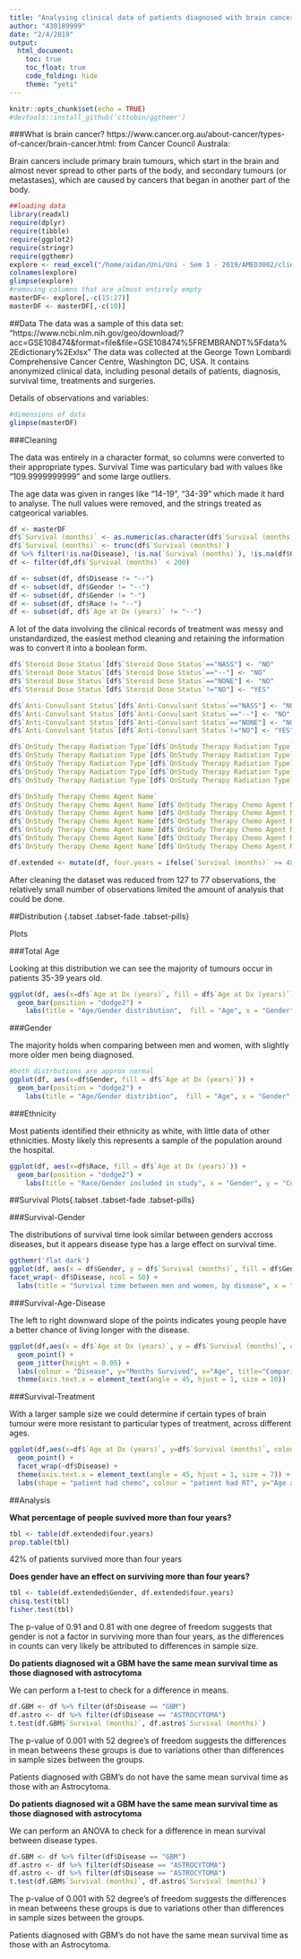 ```yaml
---
title: "Analysing clinical data of patients diagnosed with brain cancer - lab report 2"
author: "430189999"
date: "2/4/2019"
output:
  html_document:
    toc: true
    toc_float: true
    code_folding: hide
    theme: "yeti"
---
```


```r
knitr::opts_chunk$set(echo = TRUE)
#devtools::install_github('cttobin/ggthemr')


```
###What is brain cancer?
https://www.cancer.org.au/about-cancer/types-of-cancer/brain-cancer.html:
from Cancer Council Australa:

Brain cancers include primary brain tumours, which start in the brain and almost never spread to other parts of the body, and secondary tumours (or metastases), which are caused by cancers that began in another part of the body.
```r
##loading data
library(readxl)
require(dplyr)
require(tibble)
require(ggplot2)
require(stringr)
require(ggthemr)
explore <- read_excel("/home/aidan/Uni/Uni - Sem 1 - 2019/AMED3002/clinical_2014-01-16.xlsx")
colnames(explore)
glimpse(explore)
#removing columns that are almost entirely empty
masterDF<- explore[,-c(15:27)]
masterDF <- masterDF[,-c(10)]
```
##Data
The data was a sample of this data set:
"https://www.ncbi.nlm.nih.gov/geo/download/?acc=GSE108474&format=file&file=GSE108474%5FREMBRANDT%5Fdata%2Edictionary%2Exlsx"
The data was collected at the George Town Lombardi Comprehensive Cancer Centre, Washington DC, USA. It contains anonymized clinical data, including pesonal details of patients, diagnosis, survival time, treatments and surgeries.

Details of observations and variables:
```r
#dimensions of data
glimpse(masterDF)
```

###Cleaning

The data was entirely in a character format, so columns were converted to their appropriate types.
Survival Time was particulary bad with values like "109.9999999999" and some large outliers.

The age data was given in ranges like "14-19", "34-39" which made it hard to analyse.
The null values were removed, and the strings treated as catgeorical variables.

```r
df <- masterDF
df$`Survival (months)` <- as.numeric(as.character(df$`Survival (months)`))
df$`Survival (months)` <- trunc(df$`Survival (months)`)
df %>% filter(!is.na(Disease), !is.na(`Survival (months)`), !is.na(df$Gender))
df <- filter(df,df$`Survival (months)` < 200)

df <- subset(df, df$Disease != "--")
df <- subset(df, df$Gender != "--")
df <- subset(df, df$Gender != "-")
df <- subset(df, df$Race != "--")
df <- subset(df, df$`Age at Dx (years)` != "--")
```
A lot of the data involving the clinical records of treatment was messy and unstandardized, the easiest method cleaning and retaining the information was to convert it into a boolean form.
```r
df$`Steroid Dose Status`[df$`Steroid Dose Status`=="NASS"] <- "NO"
df$`Steroid Dose Status`[df$`Steroid Dose Status`=="--"] <- "NO"
df$`Steroid Dose Status`[df$`Steroid Dose Status`=="NONE"] <- "NO"
df$`Steroid Dose Status`[df$`Steroid Dose Status`!="NO"] <- "YES"

df$`Anti-Convulsant Status`[df$`Anti-Convulsant Status`=="NASS"] <- "NO"
df$`Anti-Convulsant Status`[df$`Anti-Convulsant Status`=="--"] <- "NO"
df$`Anti-Convulsant Status`[df$`Anti-Convulsant Status`=="NONE"] <- "NO"
df$`Anti-Convulsant Status`[df$`Anti-Convulsant Status`!="NO"] <- "YES"

df$`OnStudy Therapy Radiation Type`[df$`OnStudy Therapy Radiation Type`=="NASS"] <- "NO"
df$`OnStudy Therapy Radiation Type`[df$`OnStudy Therapy Radiation Type`=="NONE"] <- "NO"
df$`OnStudy Therapy Radiation Type`[df$`OnStudy Therapy Radiation Type`=="--"] <- "NO"
df$`OnStudy Therapy Radiation Type`[df$`OnStudy Therapy Radiation Type`=="No"] <- "NO"
df$`OnStudy Therapy Radiation Type`[df$`OnStudy Therapy Radiation Type`!="NO"] <- "YES"

df$`OnStudy Therapy Chemo Agent Name`
df$`OnStudy Therapy Chemo Agent Name`[df$`OnStudy Therapy Chemo Agent Name`=="NASS"] <- "NO"
df$`OnStudy Therapy Chemo Agent Name`[df$`OnStudy Therapy Chemo Agent Name`=="--"] <- "NO"
df$`OnStudy Therapy Chemo Agent Name`[df$`OnStudy Therapy Chemo Agent Name`=="NONE(NONE)"] <- "NO"
df$`OnStudy Therapy Chemo Agent Name`[df$`OnStudy Therapy Chemo Agent Name`=="No(No)"] <- "NO"
df$`OnStudy Therapy Chemo Agent Name`[df$`OnStudy Therapy Chemo Agent Name`=="NO(NO)"] <- "NO"
df$`OnStudy Therapy Chemo Agent Name`[df$`OnStudy Therapy Chemo Agent Name`!="NO"] <- "YES"

df.extended <- mutate(df, four.years = ifelse(`Survival (months)` >= 48, "YES","NO"))
```

After cleaning the dataset was reduced from 127 to 77 observations, the relatively small number of observations limited the amount of analysis that could be done.

##Distribution {.tabset .tabset-fade .tabset-pills}

Plots

###Total Age

Looking at this distribution we can see the majority of tumours occur in patients 35-39 years old.

```r
ggplot(df, aes(x=df$`Age at Dx (years)`, fill = df$`Age at Dx (years)`)) +
  geom_bar(position = "dodge2") +
    labs(title = "Age/Gender distribution",  fill = "Age", x = "Gender", y = "Count")
```

###Gender

The majority holds when comparing between men and women, with slightly more older men being diagnosed.

```r
#both distrbutions are approx normal
ggplot(df, aes(x=df$Gender, fill = df$`Age at Dx (years)`)) +
  geom_bar(position = "dodge2") +
    labs(title = "Age/Gender distribtion",  fill = "Age", x = "Gender", y = "Count")
```

###Ethnicity

Most patients identified their ethnicity as white, with little data of other ethnicities. Mosty likely this represents a sample of the population around the hospital.

```r
ggplot(df, aes(x=df$Race, fill = df$`Age at Dx (years)`)) +
  geom_bar(position = "dodge2") +
    labs(title = "Race/Gender included in study", x = "Gender", y = "Count", fill = "Age")
```

##Survival Plots{.tabset .tabset-fade .tabset-pills}

###Survival-Gender

The distributions of survival time look similar between genders accross diseases, but it appears disease type has a large effect on survival time.

```r
ggthemr('flat dark')
ggplot(df, aes(x = df$Gender, y = df$`Survival (months)`, fill = df$Gender)) + geom_boxplot() +
facet_wrap(~ df$Disease, ncol = 50) +
  labs(title = "Survival time between men and women, by disease", x = "Gender", y = "Survival Time")
```

###Survival-Age-Disease

The left to right downward slope of the points indicates young people have a better chance of living longer with the disease.

```r
ggplot(df,aes(x = df$`Age at Dx (years)`, y = df$`Survival (months)`, colour = df$Disease)) +
  geom_point() +
  geom_jitter(height = 0.05) +
  labs(colour = "Disease", y="Months Survived", x="Age", title="Comparing Age and Survival by Disease type") +
  theme(axis.text.x = element_text(angle = 45, hjust = 1, size = 10))
```


###Survival-Treatment

With a larger sample size we could determine if certain types of brain tumour were more resistant to particular types of treatment, across different ages.

```r
ggplot(df,aes(x=df$`Age at Dx (years)`, y=df$`Survival (months)`, colour = df$`OnStudy Therapy Radiation Type`, shape = df$`OnStudy Therapy Chemo Agent Name`)) +
  geom_point() +
  facet_wrap(~df$Disease) +
  theme(axis.text.x = element_text(angle = 45, hjust = 1, size = 7)) +
  labs(shape = "patient had chemo", colour = "patient had RT", y="Age at diagnosis",x="Months survived" ,title = "Comparing age and survival time by treatment type, between diseases")
```

##Analysis

**What percentage of people suvived more than four years?**
```r
tbl <- table(df.extended$four.years)
prop.table(tbl)
```
42% of patients survived more than four years 

**Does gender have an effect on surviving more than four years?**
```r
tbl <- table(df.extended$Gender, df.extended$four.years)
chisq.test(tbl)
fisher.test(tbl)
```
The p-value of 0.91 and 0.81 with one degree of freedom suggests that gender is not a factor in surviving more than four years, as the differences in counts can very likely be attributed to differences in sample size.

**Do patients diagnosed wit a GBM have the same mean survival time as those diagnosed with astrocytoma**

We can perform a t-test to check for a difference in means.
```r
df.GBM <- df %>% filter(df$Disease == "GBM")
df.astro <- df %>% filter(df$Disease == "ASTROCYTOMA")
t.test(df.GBM$`Survival (months)`, df.astro$`Survival (months)`)
```
The p-value of 0.001 with 52 degree's of freedom suggests the differences in mean betweens these groups is due to variations other than differences in sample sizes between the groups.

Patients diagnosed with GBM's do not have the same mean survival time as those with an Astrocytoma.

**Do patients diagnosed wit a GBM have the same mean survival time as those diagnosed with astrocytoma**

We can perform an ANOVA  to check for a difference in mean survival between disease types.
```r
df.GBM <- df %>% filter(df$Disease == "GBM")
df.astro <- df %>% filter(df$Disease == "ASTROCYTOMA")
df.astro <- df %>% filter(df$Disease == "ASTROCYTOMA")
t.test(df.GBM$`Survival (months)`, df.astro$`Survival (months)`)
```
The p-value of 0.001 with 52 degree's of freedom suggests the differences in mean betweens these groups is due to variations other than differences in sample sizes between the groups.

Patients diagnosed with GBM's do not have the same mean survival time as those with an Astrocytoma.






